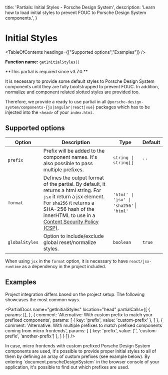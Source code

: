 
  title: 'Partials: Initial Styles - Porsche Design System',
  description: 'Learn how to load initial styles to prevent FOUC to Porsche Design System components.',
}

# Initial Styles

<TableOfContents headings={["Supported options","Examples"]} />

**Function name:** `getInitialStyles()`

<Notification heading="Attention" headingTag="h2" state="warning">
  **This partial is required since v3.7.0.**

  It is necessary to provide some default styles to Porsche Design System components until they are fully bootstrapped to
  prevent FOUC. In addition, normalize and component related slotted styles are provided too.
</Notification>

Therefore, we provide a ready to use partial in all `@porsche-design-system/components-{js|angular|react|vue}` packages
which has to be injected into the `<head>` of your `index.html`.

## Supported options

| Option   | Description                                                                                                                                                                                                                                                                 | Type                        | Default |
| -------- |-----------------------------------------------------------------------------------------------------------------------------------------------------------------------------------------------------------------------------------------------------------------------------| --------------------------- | ------- |
| `prefix` | Prefix will be added to the component names. It's also possible to pass multiple prefixes.                                                                                                                                                                                  | `string \| string[]`         | `''`     |
| `format` | Defines the output format of the partial. By default, it returns a html string. For `jsx` it return a jsx element. For `sha256` it returns a SHA-256 hash of the innerHTML to use in a [Content Security Policy (CSP)](/must-know/security/content-security-policy). | `'html' \| 'jsx' \| 'sha256'` \| `'html'` |
| `globalStyles` | Option to include/exclude global reset/normalize styles.                                                                                                                                                                                                                    | `boolean` | `true` |

When using `jsx` in the `format` option, it is necessary to have `react/jsx-runtime` as a dependency in the project
included.

## Examples

Project integration differs based on the project setup.
The following showcases the most common ways.

<PartialDocs name="getInitialStyles" location="head" partialCalls={[
  {
    params: [],
  },
  {
    comment: 'Alternative: With custom prefix to match your prefixed components',
    params: [
      {
        key: 'prefix',
        value: 'custom-prefix'
      },
    ]
  },
  {
    comment: 'Alternative: With multiple prefixes to match prefixed components coming from micro frontends',
    params: [
      {
        key: 'prefix',
        value: ['', 'custom-prefix', 'another-prefix']
      },
    ]
  }
]} />

<Notification heading="Hint" headingTag="h3" state="success">
  In case, micro frontends with custom prefixed Porsche Design System components are used,
  it's possible to provide proper initial styles to all of them by defining an array of custom prefixes (see example below).
  By entering `document.porscheDesignSystem` in the browser console of your application, it's possible to find out which prefixes are used.
</Notification>
